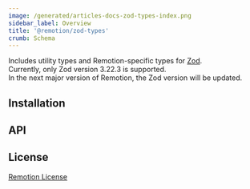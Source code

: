 ```yaml
---
image: /generated/articles-docs-zod-types-index.png
sidebar_label: Overview
title: '@remotion/zod-types'
crumb: Schema
---
```



Includes utility types and Remotion-specific types for [Zod](https://github.com/colinhacks/zod).  
Currently, only Zod version 3.22.3 is supported.  
In the next major version of Remotion, the Zod version will be updated.

## Installation

<Installation pkg="@remotion/zod-types" />

## API

<ZodTypesTableOfContents />

## License

[Remotion License](https://remotion.dev/license)
